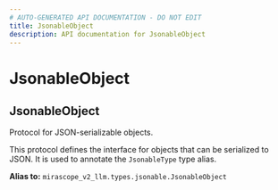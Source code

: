 ```yaml
---
# AUTO-GENERATED API DOCUMENTATION - DO NOT EDIT
title: JsonableObject
description: API documentation for JsonableObject
---
```


# JsonableObject

## <ApiType type="Alias" path="messages/JsonableObject" symbolName="JsonableObject" /> JsonableObject

Protocol for JSON-serializable objects.

This protocol defines the interface for objects that can be serialized to
JSON. It is used to annotate the `JsonableType` type alias.


**Alias to:** `mirascope_v2_llm.types.jsonable.JsonableObject`
